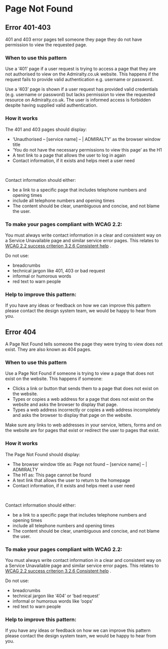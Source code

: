 # Page Not Found

## Error 401-403

401 and 403 error pages tell someone they page they do not have permission to view the requested page.


<Error401To403 />

### When to use this pattern

Use a ‘401’ page if a user request is trying to access a page that they are not authorised to view on the Admiralty.co.uk website. This happens if the request fails to provide valid authentication e.g. username or password.

Use a ‘403’ page is shown if a user request has provided valid credentials (e.g. username or password) but lacks permission to view the requested resource on Admiralty.co.uk. The user is informed access is forbidden despite having supplied valid authentication.

### How it works

The 401 and 403 pages should display:

* ‘Unauthorised – [service name] – | ADMIRALTY’ as the browser window title
* ‘You do not have the necessary permissions to view this page’ as the H1
* A text link to a page that allows the user to log in again
* Contact information, if it exists and helps meet a user need

<br/>

Contact information should either:

* be a link to a specific page that includes telephone numbers and opening times
* include all telephone numbers and opening times
* The content should be clear, unambiguous and concise, and not blame the user.

### To make your pages compliant with WCAG 2.2:

You must always write contact information in a clear and consistent way on a Service Unavailable page and similar service error pages. This relates to [WCAG 2.2 success criterion 3.2.6 Consistent help](https://www.w3.org/WAI/WCAG22/Understanding/consistent-help.html) .

Do not use:

* breadcrumbs
* technical jargon like 401, 403 or bad request
* informal or humorous words
* red text to warn people

### Help to improve this pattern:
If you have any ideas or feedback on how we can improve this pattern please contact the design system team, we would be happy to hear from you.

## Error 404


A Page Not Found tells someone the page they were trying to view does not exist. They are also known as 404 pages.

<Error404 />


### When to use this pattern

Use a Page Not Found if someone is trying to view a page that does not exist on the website. This happens if someone:

* Clicks a link or button that sends them to a page that does not exist on the website.
* Types or copies a web address for a page that does not exist on the website and asks the browser to display that page.
* Types a web address incorrectly or copies a web address incompletely and asks the browser to display that page on the website.

Make sure any links to web addresses in your service, letters, forms and on the website are for pages that exist or redirect the user to pages that exist.

### How it works

The Page Not Found should display:

* The browser window title as: Page not found – [service name] – | ADMIRALTY
* The H1 as: This page cannot be found
* A text link that allows the user to return to the homepage
* Contact information, if it exists and helps meet a user need

<br/>

Contact information should either:

* be a link to a specific page that includes telephone numbers and opening times
* include all telephone numbers and opening times
* The content should be clear, unambiguous and concise, and not blame the user.

### To make your pages compliant with WCAG 2.2:

You must always write contact information in a clear and consistent way on a Service Unavailable page and similar service error pages. This relates to [WCAG 2.2 success criterion 3.2.6 Consistent help](https://www.w3.org/WAI/WCAG22/Understanding/consistent-help.html) .

Do not use:

* breadcrumbs
* technical jargon like ‘404’ or ‘bad request’
* informal or humorous words like ‘oops’
* red text to warn people

### Help to improve this pattern:
If you have any ideas or feedback on how we can improve this pattern please contact the design system team, we would be happy to hear from you.

